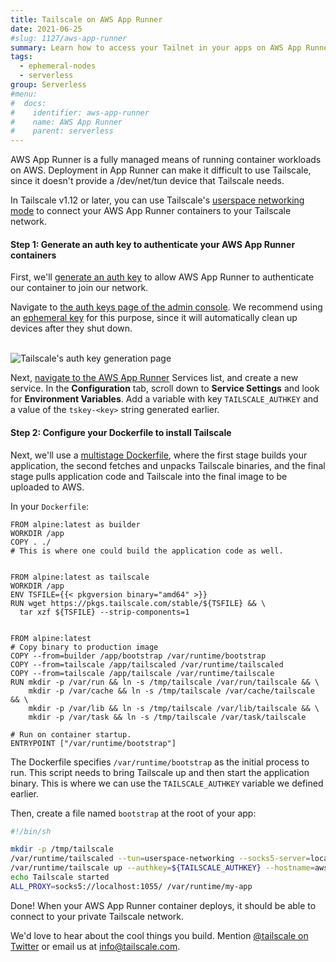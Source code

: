```yaml
---
title: Tailscale on AWS App Runner
date: 2021-06-25
#slug: 1127/aws-app-runner
summary: Learn how to access your Tailnet in your apps on AWS App Runner.
tags:
  - ephemeral-nodes
  - serverless
group: Serverless
#menu:
#  docs:
#    identifier: aws-app-runner
#    name: AWS App Runner
#    parent: serverless
---
```


AWS App Runner is a fully managed means of running container workloads on AWS. Deployment in App Runner can make it difficult to use Tailscale, since it doesn't provide a /dev/net/tun device that Tailscale needs.

In Tailscale v1.12 or later, you can use Tailscale's [userspace networking mode](/kb/1112/userspace-networking) to connect your AWS App Runner containers to your Tailscale network.

#### Step 1: Generate an auth key to authenticate your AWS App Runner containers

First, we'll [generate an auth key](/kb/1085/auth-keys) to allow AWS App Runner to authenticate our container to join our network.

Navigate to [the auth keys page of the admin console](https://login.tailscale.com/admin/settings/authkeys). We recommend using an [ephemeral key](/kb/1111/ephemeral-nodes) for this purpose, since it will automatically clean up devices after they shut down.

<br />
<Image
  src="/images/solutions/serverless-aws-app-runner/ephemeral-keys.png"
  alt="Tailscale's auth key generation page"
  class="bordered"
  width={800}
  height={1156}
/>

Next, [navigate to the AWS App Runner](https://console.aws.amazon.com/) Services list, and create a new service. In the **Configuration** tab, scroll down to **Service Settings** and look for **Environment Variables**. Add a variable with key `TAILSCALE_AUTHKEY` and a value of the `tskey-<key>` string generated earlier.

#### Step 2: Configure your Dockerfile to install Tailscale

Next, we'll use a [multistage Dockerfile](https://docs.docker.com/develop/develop-images/multistage-build/#use-multi-stage-builds), where the first stage builds your application, the second fetches and unpacks Tailscale binaries, and the final stage pulls application code and Tailscale into the final image to be uploaded to AWS.

In your `Dockerfile`:

```docker
FROM alpine:latest as builder
WORKDIR /app
COPY . ./
# This is where one could build the application code as well.


FROM alpine:latest as tailscale
WORKDIR /app
ENV TSFILE={{< pkgversion binary="amd64" >}}
RUN wget https://pkgs.tailscale.com/stable/${TSFILE} && \
  tar xzf ${TSFILE} --strip-components=1


FROM alpine:latest
# Copy binary to production image
COPY --from=builder /app/bootstrap /var/runtime/bootstrap
COPY --from=tailscale /app/tailscaled /var/runtime/tailscaled
COPY --from=tailscale /app/tailscale /var/runtime/tailscale
RUN mkdir -p /var/run && ln -s /tmp/tailscale /var/run/tailscale && \
    mkdir -p /var/cache && ln -s /tmp/tailscale /var/cache/tailscale && \
    mkdir -p /var/lib && ln -s /tmp/tailscale /var/lib/tailscale && \
    mkdir -p /var/task && ln -s /tmp/tailscale /var/task/tailscale

# Run on container startup.
ENTRYPOINT ["/var/runtime/bootstrap"]
```

The Dockerfile specifies `/var/runtime/bootstrap` as the initial process to run. This script needs to bring Tailscale up and then start the application binary. This is where we can use the `TAILSCALE_AUTHKEY` variable we defined earlier.

Then, create a file named `bootstrap` at the root of your app:

```sh
#!/bin/sh

mkdir -p /tmp/tailscale
/var/runtime/tailscaled --tun=userspace-networking --socks5-server=localhost:1055 &
/var/runtime/tailscale up --authkey=${TAILSCALE_AUTHKEY} --hostname=aws-apprunner-app
echo Tailscale started
ALL_PROXY=socks5://localhost:1055/ /var/runtime/my-app
```

Done! When your AWS App Runner container deploys, it should be able to connect to your private Tailscale network.

We'd love to hear about the cool things you build. Mention
[@tailscale on Twitter](https://twitter.com/tailscale) or email us at info@tailscale.com.

